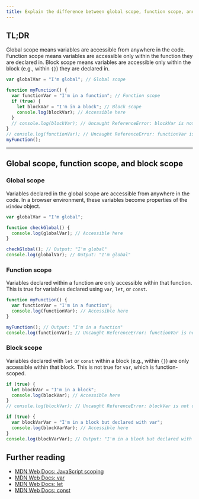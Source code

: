 ```yaml
---
title: Explain the difference between global scope, function scope, and block scope
---
```


## TL;DR

Global scope means variables are accessible from anywhere in the code. Function scope means variables are accessible only within the function they are declared in. Block scope means variables are accessible only within the block (e.g., within `{}`) they are declared in.

```js live
var globalVar = "I'm global"; // Global scope

function myFunction() {
  var functionVar = "I'm in a function"; // Function scope
  if (true) {
    let blockVar = "I'm in a block"; // Block scope
    console.log(blockVar); // Accessible here
  }
  // console.log(blockVar); // Uncaught ReferenceError: blockVar is not defined
}
// console.log(functionVar); // Uncaught ReferenceError: functionVar is not defined
myFunction();
```

---

## Global scope, function scope, and block scope

### Global scope

Variables declared in the global scope are accessible from anywhere in the code. In a browser environment, these variables become properties of the `window` object.

```js live
var globalVar = "I'm global";

function checkGlobal() {
  console.log(globalVar); // Accessible here
}

checkGlobal(); // Output: "I'm global"
console.log(globalVar); // Output: "I'm global"
```

### Function scope

Variables declared within a function are only accessible within that function. This is true for variables declared using `var`, `let`, or `const`.

```js live
function myFunction() {
  var functionVar = "I'm in a function";
  console.log(functionVar); // Accessible here
}

myFunction(); // Output: "I'm in a function"
console.log(functionVar); // Uncaught ReferenceError: functionVar is not defined
```

### Block scope

Variables declared with `let` or `const` within a block (e.g., within `{}`) are only accessible within that block. This is not true for `var`, which is function-scoped.

```js live
if (true) {
  let blockVar = "I'm in a block";
  console.log(blockVar); // Accessible here
}
// console.log(blockVar); // Uncaught ReferenceError: blockVar is not defined

if (true) {
  var blockVarVar = "I'm in a block but declared with var";
  console.log(blockVarVar); // Accessible here
}
console.log(blockVarVar); // Output: "I'm in a block but declared with var"
```

## Further reading

- [MDN Web Docs: JavaScript scoping](https://developer.mozilla.org/en-US/docs/Glossary/Scope)
- [MDN Web Docs: var](https://developer.mozilla.org/en-US/docs/Web/JavaScript/Reference/Statements/var)
- [MDN Web Docs: let](https://developer.mozilla.org/en-US/docs/Web/JavaScript/Reference/Statements/let)
- [MDN Web Docs: const](https://developer.mozilla.org/en-US/docs/Web/JavaScript/Reference/Statements/const)
